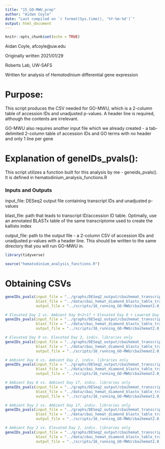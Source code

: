 ---
title: "15_GO-MWU_prep"
author: "Aidan Coyle"
date: "Last compiled on `r format(Sys.time(), '%Y-%m-%d')`"
output: html_document
---

```{r setup, include=FALSE}
knitr::opts_chunk$set(echo = TRUE)
```

Aidan Coyle, afcoyle@uw.edu

Originally written 2021/01/29

Roberts Lab, UW-SAFS

Written for analysis of _Hematodinium_ differential gene expression

# Purpose:

This script produces the CSV needed for GO-MWU, which is a 2-column table of accession IDs and unadjusted p-values. A header line is required, although the contents are irrelevant.

GO-MWU also requires another input file which we already created - a tab-delimited 2-column table of accession IDs and GO terms with no header and only 1 line per gene

# Explanation of geneIDs_pvals():

This script utilizes a function built for this analysis by me - geneids_pvals(). It is defined in hematodinium_analysis_functions.R

### Inputs and Outputs

input_file: DESeq2 output file containing transcript IDs and unadjusted p-values

blast_file: path that leads to transcript ID/accession ID table. Optimally, use an annotated BLASTx table of the same transcriptome used to create the kallisto index

output_file: path to the output file - a 2-column CSV of accession IDs and unadjusted p-values with a header line. This should be written to the same directory that you will run GO-MWU in.

```{r pkgsnfunctions, message=FALSE}
library(tidyverse)

source("hematodinium_analysis_functions.R")

```

# Obtaining CSVs

```{r geneIDs_pvals} 
geneIDs_pvals(input_file = "../graphs/DESeq2_output/cbaihemat_transcriptomev2.0/elev2_vs_amb02_indiv_only/AllGenes_wcols.txt",
              blast_file = "../data/cbai_hemat_diamond_blastx_table_transcriptome_v2.0.txt",
              output_file = "../scripts/16_running_GO-MWU/cbaihemat2.0_elev2_vs_amb02_indiv_only_pvals.csv")

# Elevated Day 2 vs. Ambient Day 0+2+17 + Elevated Day 0 + Lowered Day 0
geneIDs_pvals(input_file = "../graphs/DESeq2_output/cbaihemat_transcriptomev2.0/amb0217_elev0_low0_vs_elev2/AllGenes_wcols.txt",
              blast_file = "../data/cbai_hemat_diamond_blastx_table_transcriptome_v2.0.txt",
              output_file = "../scripts/16_running_GO-MWU/cbaihemat2.0_amb0217_elev0_low0_vs_elev2_pvals.csv")

# Elevated Day 0 vs. Elevated Day 2, indiv. libraries only
geneIDs_pvals(input_file = "../graphs/DESeq2_output/cbaihemat_transcriptomev2.0/elev0_vs_elev2_indiv/AllGenes_wcols.txt",
              blast_file = "../data/cbai_hemat_diamond_blastx_table_transcriptome_v2.0.txt",
              output_file = "../scripts/16_running_GO-MWU/cbaihemat2.0_elev0_vs_elev2_indiv_pvals.csv")

# Ambient Day 0 vs. Ambient Day 2, indiv. libraries only
geneIDs_pvals(input_file = "../graphs/DESeq2_output/cbaihemat_transcriptomev2.0/amb0_vs_amb2_indiv/AllGenes_wcols.txt",
              blast_file = "../data/cbai_hemat_diamond_blastx_table_transcriptome_v2.0.txt",
              output_file = "../scripts/16_running_GO-MWU/cbaihemat2.0_amb0_vs_amb2_indiv_pvals.csv")

# Ambient Day 0 vs. Ambient Day 17, indiv. libraries only
geneIDs_pvals(input_file = "../graphs/DESeq2_output/cbaihemat_transcriptomev2.0/amb0_vs_amb17_indiv/AllGenes_wcols.txt",
              blast_file = "../data/cbai_hemat_diamond_blastx_table_transcriptome_v2.0.txt",
              output_file = "../scripts/16_running_GO-MWU/cbaihemat2.0_amb0_vs_amb17_indiv_pvals.csv")

# Ambient Day 2 vs. Ambient Day 17, indiv. libraries only
geneIDs_pvals(input_file = "../graphs/DESeq2_output/cbaihemat_transcriptomev2.0/amb2_vs_amb17_indiv/AllGenes_wcols.txt",
              blast_file = "../data/cbai_hemat_diamond_blastx_table_transcriptome_v2.0.txt",
              output_file = "../scripts/16_running_GO-MWU/cbaihemat2.0_amb2_vs_amb17_indiv_pvals.csv")

# Ambient Day 2 vs. Elevated Day 2, indiv. libraries only
geneIDs_pvals(input_file = "../graphs/DESeq2_output/cbaihemat_transcriptomev2.0/amb2_vs_elev2_indiv/AllGenes_wcols.txt",
              blast_file = "../data/cbai_hemat_diamond_blastx_table_transcriptome_v2.0.txt",
              output_file = "../scripts/16_running_GO-MWU/cbaihemat2.0_amb2_vs_elev2_indiv_pvals.csv")
```